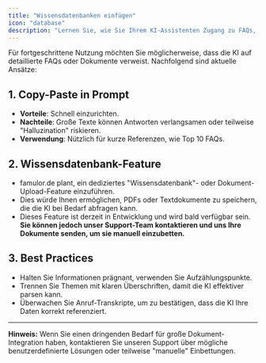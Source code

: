 ```yaml
---
title: "Wissensdatenbanken einfügen"
icon: "database"
description: "Lernen Sie, wie Sie Ihrem KI-Assistenten Zugang zu FAQs, Dokumenten und anderen Wissensquellen bereitstellen"
---
```


Für fortgeschrittene Nutzung möchten Sie möglicherweise, dass die KI auf detaillierte FAQs oder Dokumente verweist. Nachfolgend sind aktuelle Ansätze:

## 1. Copy-Paste in Prompt

- **Vorteile**: Schnell einzurichten.
- **Nachteile**: Große Texte können Antworten verlangsamen oder teilweise "Halluzination" riskieren.
- **Verwendung**: Nützlich für kurze Referenzen, wie Top 10 FAQs.

## 2. Wissensdatenbank-Feature

- famulor.de plant, ein dediziertes "Wissensdatenbank"- oder Dokument-Upload-Feature einzuführen.
- Dies würde Ihnen ermöglichen, PDFs oder Textdokumente zu speichern, die die KI bei Bedarf abfragen kann.
- Dieses Feature ist derzeit in Entwicklung und wird bald verfügbar sein. **Sie können jedoch unser Support-Team kontaktieren und uns Ihre Dokumente senden, um sie manuell einzubetten.**

## 3. Best Practices

- Halten Sie Informationen prägnant, verwenden Sie Aufzählungspunkte.
- Trennen Sie Themen mit klaren Überschriften, damit die KI effektiver parsen kann.
- Überwachen Sie Anruf-Transkripte, um zu bestätigen, dass die KI Ihre Daten korrekt referenziert.

---

**Hinweis:** Wenn Sie einen dringenden Bedarf für große Dokument-Integration haben, kontaktieren Sie unseren Support über mögliche benutzerdefinierte Lösungen oder teilweise "manuelle" Einbettungen. 